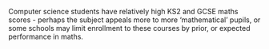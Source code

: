 
Computer science students have relatively high KS2 and GCSE maths scores - perhaps the subject appeals more to more 'mathematical' pupils, or some schools may limit enrollment to these courses by prior, or expected performance in maths.

